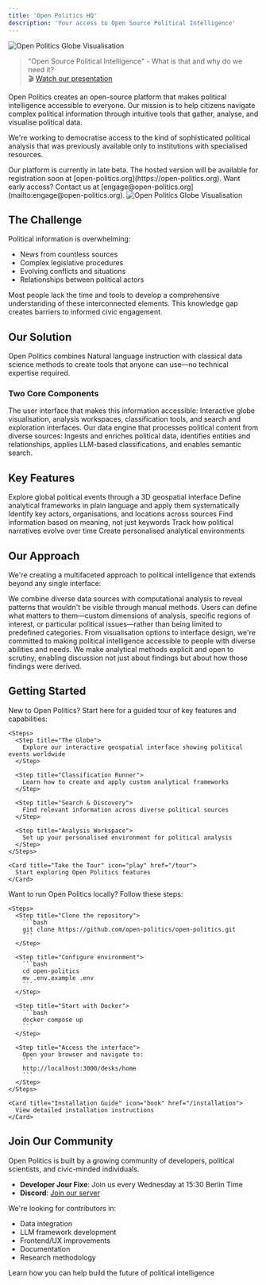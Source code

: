 ```yaml
---
title: 'Open Politics HQ'
description: 'Your access to Open Source Political Intelligence'
---
```

<Frame>
  <img src="/images/dawn-banner.png" alt="Open Politics Globe Visualisation" />
</Frame>


> "Open Source Political Intelligence" - What is that and why do we need it?  
> 🎬 [Watch our presentation](https://media.ccc.de/v/dg-111)

Open Politics creates an open-source platform that makes political intelligence accessible to everyone. Our mission is to help citizens navigate complex political information through intuitive tools that gather, analyse, and visualise political data.

We're working to democratise access to the kind of sophisticated political analysis that was previously available only to institutions with specialised resources.


<Note>
  Our platform is currently in late beta. The hosted version will be available for registration soon at [open-politics.org](https://open-politics.org).
</Note>
<Info>  
  Want early access? Contact us at [engage@open-politics.org](mailto:engage@open-politics.org).
</Info>

<Frame>
  <img src="/images/opol-data-on-globe.png" alt="Open Politics Globe Visualisation" />
</Frame>

## The Challenge

Political information is overwhelming:
- News from countless sources
- Complex legislative procedures
- Evolving conflicts and situations
- Relationships between political actors

Most people lack the time and tools to develop a comprehensive understanding of these interconnected elements. This knowledge gap creates barriers to informed civic engagement.

## Our Solution

Open Politics combines Natural language instruction with classical data science methods to create tools that anyone can use—no technical expertise required.

### Two Core Components

<CardGroup cols={2}>
  <Card title="HQ" icon="laptop" img="/images/opol-data-on-globe.png">
    The user interface that makes this information accessible: Interactive globe visualisation, analysis workspaces, classification tools, and search and exploration interfaces.
  </Card>

  <Card title="OPOL" icon="database" img="/images/opol-k8s.png">
    Our data engine that processes political content from diverse sources: Ingests and enriches political data, identifies entities and relationships, applies LLM-based classifications, and enables semantic search.
  </Card>
</CardGroup>

## Key Features

<CardGroup cols={3}>
  <Card title="Interactive Globe" href="/desks/home/globe" icon="earth-americas">
    Explore global political events through a 3D geospatial interface
  </Card>
  
  <Card title="LLM Classifications" icon="tags">
    Define analytical frameworks in plain language and apply them systematically
  </Card>
  
  <Card title="Entity Analysis" icon="users">
    Identify key actors, organisations, and locations across sources
  </Card>
  
  <Card title="Semantic Search" icon="magnifying-glass">
    Find information based on meaning, not just keywords
  </Card>
  
  <Card title="Temporal Analysis" icon="clock">
    Track how political narratives evolve over time
  </Card>
  
  <Card title="Workspace Tools" icon="window">
    Create personalised analytical environments
  </Card>
</CardGroup>

## Our Approach

We're creating a multifaceted approach to political intelligence that extends beyond any single interface:

<AccordionGroup>
  <Accordion title="Data-Driven Insights" icon="chart-bar">
    We combine diverse data sources with computational analysis to reveal patterns that wouldn't be visible through manual methods.
  </Accordion>
  
  <Accordion title="User-Defined Frameworks" icon="pencil">
    Users can define what matters to them—custom dimensions of analysis, specific regions of interest, or particular political issues—rather than being limited to predefined categories.
  </Accordion>
  
  <Accordion title="Accessible Interfaces" icon="universal-access">
    From visualisation options to interface design, we're committed to making political intelligence accessible to people with diverse abilities and needs.
  </Accordion>
  
  <Accordion title="Methodological Transparency" icon="eye">
    We make analytical methods explicit and open to scrutiny, enabling discussion not just about findings but about how those findings were derived.
  </Accordion>
</AccordionGroup>

## Getting Started

<Tabs>
  <Tab title="Quick Tour">
    New to Open Politics? Start here for a guided tour of key features and capabilities:
    
    <Steps>
      <Step title="The Globe">
        Explore our interactive geospatial interface showing political events worldwide
      </Step>
      
      <Step title="Classification Runner">
        Learn how to create and apply custom analytical frameworks
      </Step>
      
      <Step title="Search & Discovery">
        Find relevant information across diverse political sources
      </Step>
      
      <Step title="Analysis Workspace">
        Set up your personalised environment for political analysis
      </Step>
    </Steps>
    
    <Card title="Take the Tour" icon="play" href="/tour">
      Start exploring Open Politics features
    </Card>
  </Tab>
  
  <Tab title="Installation">
    Want to run Open Politics locally? Follow these steps:
    
    <Steps>
      <Step title="Clone the repository">
        ```bash
        git clone https://github.com/open-politics/open-politics.git
        ```
      </Step>
      
      <Step title="Configure environment">
        ```bash
        cd open-politics
        mv .env.example .env
        ```
      </Step>
      
      <Step title="Start with Docker">
        ```bash
        docker compose up
        ```
      </Step>
      
      <Step title="Access the interface">
        Open your browser and navigate to:
        ```
        http://localhost:3000/desks/home
        ```
      </Step>
    </Steps>
    
    <Card title="Installation Guide" icon="book" href="/installation">
      View detailed installation instructions
    </Card>
  </Tab>
</Tabs>

## Join Our Community

Open Politics is built by a growing community of developers, political scientists, and civic-minded individuals.

- **Developer Jour Fixe**: Join us every Wednesday at 15:30 Berlin Time
- **Discord**: [Join our server](https://discord.gg/KAFPp2KQ?event=1219348620860588123)

We're looking for contributors in:
- Data integration
- LLM framework development
- Frontend/UX improvements
- Documentation
- Research methodology

<Card title="How to Contribute" icon="hands-helping" href="/contributing">
  Learn how you can help build the future of political intelligence
</Card>